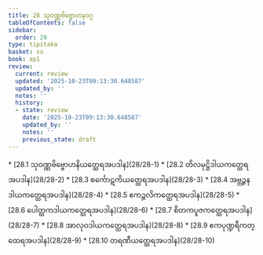 ```yaml
---
title: 28 သုဝဏ္ဏဗိဗ္ဗောဟနဝဂ္ဂ
tableOfContents: false
sidebar:
  order: 29
type: tipitaka
basket: su
book: ap1
review:
  current: review
  updated: '2025-10-23T09:13:30.648587'
  updated_by: ''
  notes: ''
  history:
  - state: review
    date: '2025-10-23T09:13:30.648587'
    updated_by: ''
    notes: ''
    previous_state: draft
---
```



<ReviewStatus review={frontmatter.review} showDetails={true} />

<HypothesisAnnotation frontmatter={frontmatter} />

<DynamicBreadcrumb />



<TableOfContents book="ap1" section="28">
* [28.1 သုဝဏ္ဏဗိဗ္ဗောဟနိယတ္ထေရအပဒါန](28/28-1)
* [28.2 တိလမုဋ္ဌိဒါယကတ္ထေရအပဒါန](28/28-2)
* [28.3 စင်္ကောဋကိယတ္ထေရအပဒါန](28/28-3)
* [28.4 အဗ္ဘဉ္ဇနဒါယကတ္ထေရအပဒါန](28/28-4)
* [28.5 ဧကဉ္ဇလိကတ္ထေရအပဒါန](28/28-5)
* [28.6 ပေါတ္ထကဒါယကတ္ထေရအပဒါန](28/28-6)
* [28.7 စိတကပူဇကတ္ထေရအပဒါန](28/28-7)
* [28.8 အာလုဝဒါယကတ္ထေရအပဒါန](28/28-8)
* [28.9 ဧကပုဏ္ဍရီကတ္ထေရအပဒါန](28/28-9)
* [28.10 တရဏီယတ္ထေရအပဒါန](28/28-10)
</TableOfContents>